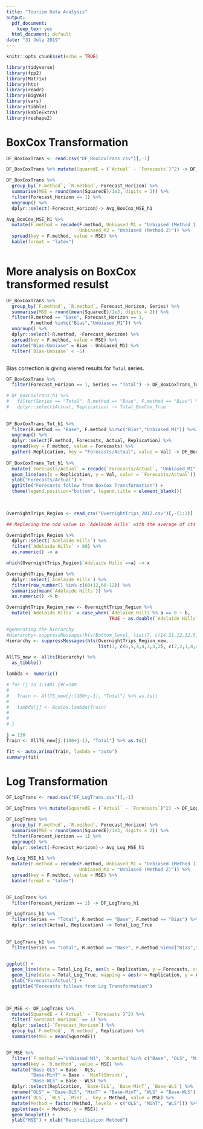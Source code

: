 ```yaml
---
title: "Tourism Data Analysis"
output:
  pdf_document: 
    keep_tex: yes
  html_document: default
date: "31 July 2019"
---
```


```r
knitr::opts_chunk$set(echo = TRUE)

library(tidyverse)
library(fpp2)
library(Matrix)
library(hts)
library(readr)
library(BigVAR)
library(vars)
library(tibble)
library(kableExtra)
library(reshape2)
```

# BoxCox Transformation

```r
DF_BoxCoxTrans <- read.csv("DF_BoxCoxTrans.csv")[,-1]

DF_BoxCoxTrans %>% mutate(SquaredE = (`Actual` - `Forecasts`)^2) -> DF_BoxCoxTrans

DF_BoxCoxTrans %>% 
  group_by(`F.method`, `R.method`, Forecast_Horizon) %>% 
  summarise(MSE = round(mean(SquaredE)/1e3, digits = 2)) %>% 
  filter(Forecast_Horizon == 1) %>% 
  ungroup() %>% 
  dplyr::select(-Forecast_Horizon)-> Avg_BoxCox_MSE_h1

Avg_BoxCox_MSE_h1 %>% 
  mutate(F.method = recode(F.method, Unbiased_M1 = "Unbiased (Method 1)", 
                           Unbiased_M2 = "Unbiased (Method 2)")) %>% 
  spread(key = F.method, value = MSE) %>% 
  kable(format = "latex")
  
```

# More analysis on BoxCox transformed resulst

```r
DF_BoxCoxTrans %>% 
  group_by(`F.method`, `R.method`, Forecast_Horizon, Series) %>% 
  summarise(MSE = round(mean(SquaredE)/1e3, digits = 2)) %>% 
  filter(R.method == "Base", Forecast_Horizon == 1, 
         F.method %in%c("Bias","Unbiased_M1")) %>% 
  ungroup() %>% 
  dplyr::select(-R.method, -Forecast_Horizon) %>% 
  spread(key = F.method, value = MSE) %>% 
  mutate("Bias-Unbiase" = Bias - Unbiased_M1) %>% 
  filter(`Bias-Unbiase` < -5)



```
Bias correction is giving wiered results for `Total` series. 

```r
DF_BoxCoxTrans %>% 
  filter(Forecast_Horizon == 1, Series == "Total") -> DF_BoxCoxTrans_Tot_h1

# DF_BoxCoxTrans_h1 %>% 
#   filter(Series == "Total", R.method == "Base", F.method == "Bias") %>% 
#   dplyr::select(Actual, Replication) -> Total_BoxCox_True
  
  
DF_BoxCoxTrans_Tot_h1 %>% 
  filter(R.method == "Base", F.method %in%c("Bias","Unbiased_M1")) %>%
  ungroup() %>% 
  dplyr::select(F.method, Forecasts, Actual, Replication) %>% 
  spread(key = F.method, value = Forecasts) %>% 
  gather(-Replication, key = "Forecasts/Actual", value = Val) -> DF_BoxCoxTrans_Tot_h1
  
DF_BoxCoxTrans_Tot_h1 %>% 
  mutate(`Forecasts/Actual` = recode(`Forecasts/Actual`, "Unbiased_M1" = "Unbiased")) %>%   ggplot() + 
  geom_line(aes(x = Replication, y = Val, color = `Forecasts/Actual`)) + 
  ylab("Forecasts/Actual") + 
  ggtitle("Forecasts follow from BoxCox Transformation") + 
  theme(legend.position="bottom", legend.title = element_blank()) 
  
  


```


```r
OvernightTrips_Region <- read_csv("OvernightTrips_2017.csv")[,-(1:3)]

## Replacing the odd value in `Adelaide Hills` with the average of its adjecent numbers ##

OvernightTrips_Region %>% 
  dplyr::select(`Adelaide Hills`) %>% 
  filter(`Adelaide Hills` > 80) %>% 
  as.numeric() -> a

which(OvernightTrips_Region$`Adelaide Hills`==a) -> x

OvernightTrips_Region %>% 
  dplyr::select(`Adelaide Hills`) %>% 
  filter(row_number() %in% c(60+12,60-12)) %>% 
  summarise(mean(`Adelaide Hills`)) %>% 
  as.numeric() -> b

OvernightTrips_Region_new <- OvernightTrips_Region %>% 
  mutate(`Adelaide Hills` = case_when(`Adelaide Hills`%% a == 0 ~ b, 
                                      TRUE ~ as.double(`Adelaide Hills`)))

#generating the hierarchy
#Hierarchy<-suppressMessages(hts(Bottom_level, list(7, c(14,21,12,12,5,5,7))))
Hierarchy <- suppressMessages(hts(OvernightTrips_Region_new, 
                                  list(7, c(6,5,4,4,3,3,2), c(2,2,1,4,4,1,3,1,3,6,7,3,4,3,2,3,3,4,2,3,1,1,1,2,2,3,4))))

AllTS_new <- allts(Hierarchy) %>%
  as_tibble()

lambda <- numeric()

# for (j in 1:140) {#C=140
#   
#   Train <- AllTS_new[j:(100+j-1), "Total"] %>% as.ts()
# 
#   lambda[j] <- BoxCox.lambda(Train)
#   
#   
# }

j = 130
Train <- AllTS_new[j:(100+j-1), "Total"] %>% as.ts()

fit <- auto.arima(Train, lambda = "auto")
summary(fit)
```


# Log Transformation

```r
DF_LogTrans <- read.csv("DF_LogTrans.csv")[,-1]

DF_LogTrans %>% mutate(SquaredE = (`Actual` - `Forecasts`)^2) -> DF_LogTrans

DF_LogTrans %>% 
  group_by(`F.method`, `R.method`, Forecast_Horizon) %>% 
  summarise(MSE = round(mean(SquaredE)/1e3, digits = 2)) %>% 
  filter(Forecast_Horizon == 1) %>% 
  ungroup() %>% 
  dplyr::select(-Forecast_Horizon)-> Avg_Log_MSE_h1

Avg_Log_MSE_h1 %>% 
  mutate(F.method = recode(F.method, Unbiased_M1 = "Unbiased (Method 1)", 
                           Unbiased_M2 = "Unbiased (Method 2)")) %>% 
  spread(key = F.method, value = MSE) %>% 
  kable(format = "latex")
  
```


```r
DF_LogTrans %>% 
  filter(Forecast_Horizon == 1) -> DF_LogTrans_h1

DF_LogTrans_h1 %>% 
  filter(Series == "Total", R.method == "Base", F.method == "Bias") %>% 
  dplyr::select(Actual, Replication) -> Total_Log_True
  
  
DF_LogTrans_h1 %>% 
  filter(Series == "Total", R.method == "Base", F.method %in%c("Bias","Unbiased_M1")) -> Total_Log_Fc


ggplot() + 
  geom_line(data = Total_Log_Fc, aes(x = Replication, y = Forecasts, color = `F.method`)) + 
  geom_line(data = Total_Log_True, mapping = aes(x = Replication, y = Actual)) + 
  ylab("Forecasts/Actual") + 
  ggtitle("Forecasts follows from Log Transformation")
  
  


```


```r

DF_MSE <- DF_LogTrans %>% 
  mutate(SquaredE = (`Actual` - `Forecasts`)^2) %>% 
  filter(`Forecast_Horizon` == 1) %>% 
  dplyr::select(-`Forecast_Horizon`) %>% 
  group_by(`F.method`, `R.method`, Replication) %>% 
  summarise(MSE = mean(SquaredE)) 


DF_MSE %>% 
  filter(`F.method`=="Unbiased_M1", `R.method`%in% c("Base", "OLS", "MinT(Shrink)", "WLS")) %>% 
  spread(key = `R.method`, value = MSE) %>% 
  mutate("Base-OLS" = Base - OLS,
         "Base-MinT" = Base - `MinT(Shrink)`,
         "Base-WLS" = Base - WLS) %>% 
  dplyr::select(Replication, `Base-OLS`, `Base-MinT`, `Base-WLS`) %>%
  rename("OLS" = "Base-OLS", "MinT" = "Base-MinT", "WLS" = "Base-WLS") %>% 
  gather(`OLS`, `WLS`, `MinT`,  key = Method, value = MSE) %>% 
  mutate(Method = factor(Method, levels = c("OLS", "MinT", "WLS"))) %>% 
  ggplot(aes(x = Method, y = MSE)) + 
  geom_boxplot() + 
  ylab("MSE") + xlab("Reconciliation Method")

```

